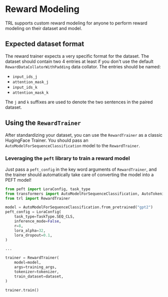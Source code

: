 # Reward Modeling

TRL supports custom reward modeling for anyone to perform reward modeling on their dataset and model. 

## Expected dataset format

The reward trainer expects a very specific format for the dataset. The dataset should contain two 4 entries at least
if you don't use the default `RewardDataCollatorWithPadding` data collator. The entries should be named:

- `input_ids_j`
- `attention_mask_j`
- `input_ids_k`
- `attention_mask_k`

The `j` and `k` suffixes are used to denote the two sentences in the paired dataset.

## Using the `RewardTrainer`

After standardizing your dataset, you can use the `RewardTrainer` as a classic HugingFace Trainer. 
You should pass an `AutoModelForSequenceClassification` model to the `RewardTrainer`.

### Leveraging the `peft` library to train a reward model

Just pass a `peft_config` in the key word arguments of `RewardTrainer`, and the trainer should automatically take care of converting the model into a PEFT model!

```python
from peft import LoraConfig, task_type
from transformers import AutoModelForSequenceClassification, AutoTokenizer, TrainingArguments
from trl import RewardTrainer

model = AutoModelForSequenceClassification.from_pretrained("gpt2")
peft_config = LoraConfig(
    task_type=TaskType.SEQ_CLS,
    inference_mode=False,
    r=8,
    lora_alpha=32,
    lora_dropout=0.1,
)

...

trainer = RewardTrainer(
    model=model,
    args=training_args,
    tokenizer=tokenizer,
    train_dataset=dataset,
)

trainer.train()

```